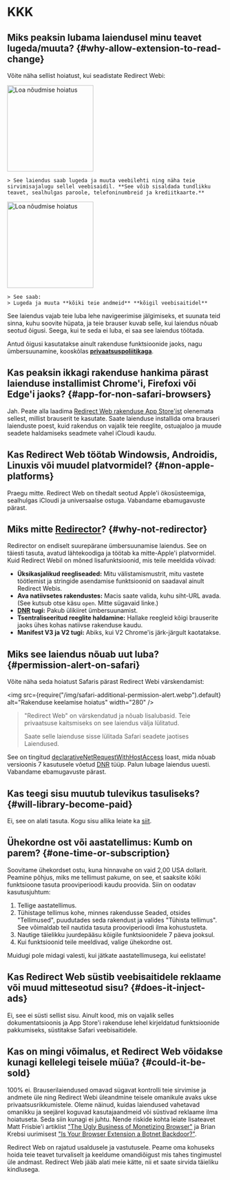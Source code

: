 
# KKK

## Miks peaksin lubama laiendusel minu teavet lugeda/muuta? {#why-allow-extension-to-read-change}

Võite näha sellist hoiatust, kui seadistate Redirect Webi:

<IfBrowserStore stores='appStore'>
    <Image src={PermissionAlertSafari} alt="Loa nõudmise hoiatus" width="200" margin="0 0 16px 0" hasShadow />

    > See laiendus saab lugeda ja muuta veebilehti ning näha teie sirvimisajalugu sellel veebisaidil. **See võib sisaldada tundlikku teavet, sealhulgas paroole, telefoninumbreid ja krediitkaarte.**
</IfBrowserStore>

<IfBrowserStore stores='appStore' includes={false}>
    <Image src={PermissionAlertChrome} alt="Loa nõudmise hoiatus" height="200" hasRoundedCorners hasShadow margin="0 0 16px 0" />

    > See saab:
    > Lugeda ja muuta **kõiki teie andmeid** **kõigil veebisaitidel**
</IfBrowserStore>

See laiendus vajab teie luba lehe navigeerimise jälgimiseks, et suunata teid sinna, kuhu soovite hüpata, ja teie brauser kuvab selle, kui laiendus nõuab seotud õigusi. Seega, kui te seda ei luba, ei saa see laiendus töötada.

Antud õigusi kasutatakse ainult rakenduse funktsioonide jaoks, nagu ümbersuunamine, kooskõlas **[privaatsuspoliitikaga](./privacy-policy)**.

## Kas peaksin ikkagi rakenduse hankima pärast laienduse installimist Chrome'i, Firefoxi või Edge'i jaoks? {#app-for-non-safari-browsers}

Jah. Peate alla laadima [Redirect Web rakenduse App Store'ist](https://apps.apple.com/app/id1571283503) olenemata sellest, millist brauserit te kasutate. Saate laienduse installida oma brauseri laienduste poest, kuid rakendus on vajalik teie reeglite, ostuajaloo ja muude seadete haldamiseks seadmete vahel iCloudi kaudu.

## Kas Redirect Web töötab Windowsis, Androidis, Linuxis või muudel platvormidel? {#non-apple-platforms}

Praegu mitte. Redirect Web on tihedalt seotud Apple'i ökosüsteemiga, sealhulgas iCloudi ja universaalse ostuga. Vabandame ebamugavuste pärast.

## Miks mitte [Redirector](https://github.com/einaregilsson/Redirector)? {#why-not-redirector}

Redirector on endiselt suurepärane ümbersuunamise laiendus. See on täiesti tasuta, avatud lähtekoodiga ja töötab ka mitte-Apple'i platvormidel. Kuid Redirect Webil on mõned lisafunktsioonid, mis teile meeldida võivad:

* **Üksikasjalikud reegliseaded:** Mitu välistamismustrit, mitu vastete töötlemist ja stringide asendamise funktsioonid on saadaval ainult Redirect Webis.
* **Ava natiivsetes rakendustes:** Macis saate valida, kuhu siht-URL avada. (See kutsub otse käsu `open`. Mitte sügavaid linke.)
* **[DNR](https://blog.mozilla.org/addons/2023/05/17/declarativenetrequest-available-in-firefox/) tugi:** Pakub ülikiiret ümbersuunamist.
* **Tsentraliseeritud reeglite haldamine:** Hallake reegleid kõigi brauserite jaoks ühes kohas natiivse rakenduse kaudu.
* **Manifest V3 ja V2 tugi:** Abiks, kui V2 Chrome'is järk-järgult kaotatakse.

## Miks see laiendus nõuab uut luba? {#permission-alert-on-safari}

Võite näha seda hoiatust Safaris pärast Redirect Webi värskendamist:

<img src={require("/img/safari-additional-permission-alert.webp").default} alt="Rakenduse keelamise hoiatus" width="280" />

> "Redirect Web" on värskendatud ja nõuab lisalubasid. Teie privaatsuse kaitsmiseks on see laiendus välja lülitatud.
>
> Saate selle laienduse sisse lülitada Safari seadete jaotises Laiendused.

See on tingitud [declarativeNetRequestWithHostAccess](https://developer.apple.com/documentation/safariservices/safari_web_extensions/blocking_content_with_your_safari_web_extension) loast, mida nõuab versioonis 7 kasutusele võetud [DNR](./rule-settings#type) tüüp. Palun lubage laiendus uuesti. Vabandame ebamugavuste pärast.

## Kas teegi sisu muutub tulevikus tasuliseks? {#will-library-become-paid}

Ei, see on alati tasuta. Kogu sisu allika leiate ka [siit](https://github.com/mshibanami/redirect-web/tree/main/library).

## Ühekordne ost või aastatellimus: Kumb on parem? {#one-time-or-subscription}

Soovitame ühekordset ostu, kuna hinnavahe on vaid 2,00 USA dollarit.
Peamine põhjus, miks me tellimust pakume, on see, et saaksite kõiki funktsioone tasuta prooviperioodi kaudu proovida. Siin on oodatav kasutusjuhtum:

1. Tellige aastatellimus.
2. Tühistage tellimus kohe, minnes rakendusse Seaded, otsides "Tellimused", puudutades seda rakendust ja valides "Tühista tellimus". See võimaldab teil nautida tasuta prooviperioodi ilma kohustusteta.
3. Nautige täielikku juurdepääsu kõigile funktsioonidele 7 päeva jooksul.
4. Kui funktsioonid teile meeldivad, valige ühekordne ost.

Muidugi pole midagi valesti, kui jätkate aastatellimusega, kui eelistate!

## Kas Redirect Web süstib veebisaitidele reklaame või muud mitteseotud sisu? {#does-it-inject-ads}

Ei, see ei süsti sellist sisu. Ainult kood, mis on vajalik selles dokumentatsioonis ja App Store'i rakenduse lehel kirjeldatud funktsioonide pakkumiseks, süstitakse Safari veebisaitidele.

## Kas on mingi võimalus, et Redirect Web võidakse kunagi kellelegi teisele müüa? {#could-it-be-sold}

100% ei. Brauserilaiendused omavad sügavat kontrolli teie sirvimise ja andmete üle ning Redirect Webi üleandmine teisele omanikule avaks ukse privaatsusrikkumistele. Oleme näinud, kuidas laiendused vahetavad omanikku ja seejärel koguvad kasutajaandmeid või süstivad reklaame ilma hoiatuseta. Seda siin kunagi ei juhtu. Nende riskide kohta leiate lisateavet Matt Frisbie'i artiklist ["The Ugly Business of Monetizing Browser"](https://mattfrisbie.substack.com/p/the-ugly-business-of-monetizing-browser) ja Brian Krebsi uurimisest ["Is Your Browser Extension a Botnet Backdoor?"](https://krebsonsecurity.com/2021/03/is-your-browser-extension-a-botnet-backdoor/).

Redirect Web on rajatud usaldusele ja vastutusele. Peame oma kohuseks hoida teie teavet turvaliselt ja keeldume omandiõigust mis tahes tingimustel üle andmast. Redirect Web jääb alati meie kätte, nii et saate sirvida täieliku kindlusega.
